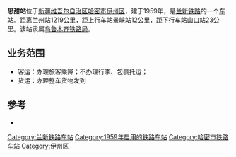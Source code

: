 {{coord|41.94487244687492|94.26063537597656|display=title|type:railwaystation}}
{{noteTA
|1=zh-cn:始发车次; zh-hk:列車班次;
|2=zh-cn:车次; zh-hk:班次;
}}
{{Infobox China railway station
|车站名称=思甜站
|图片=
|图片介紹=
|车站名称拼音=Sitianzhan
|车站位置=[[新疆维吾尔自治区|新疆维吾尔自治区]][[哈密市|哈密市]]
|坐标=
|归属=[[乌鲁木齐铁路局|乌鲁木齐铁路局]]
|线路=[[兰新铁路|兰新铁路]]
|车站等级=[[四等站_(中铁)|四等站]]
|到发线数目=
|月台数目=
}}
'''思甜站'''位于[[新疆维吾尔自治区|新疆维吾尔自治区]][[哈密市|哈密市]][[伊州区|伊州区]]，建于1959年，是[[兰新铁路|兰新铁路]]的一个[[铁路车站|车站]]。距离[[兰州站|兰州站]]1219[[公里|公里]]，距上行车站[[景峡站|景峡站]]12公里，距下行车站[[山口站_(新疆维吾尔自治区)|山口站]]23公里。该站隶属[[乌鲁木齐铁路局|乌鲁木齐铁路局]]。

==业务范围==
*客运：办理旅客乘降；不办理行李、包裹托运；
*货运：办理整车货物发到

{{start rail box|[[中国铁路|中国铁路]]}}
{{s-inop|[[景峡站|景峡站]]}}
{{s-line|[[兰新铁路|兰新铁路]]<br/>←12km 思甜站 23km→}}
{{s-inop|[[山口站_(新疆维吾尔自治区)|山口站]]}}
{{end box}}

==参考==
{{Reflist|2}}
*{{cite book|author=吴建民|title=中国铁路旅游|publisher=中国地图出版社|year=2002|pages=171页|isbn=7-5031-3000-8}}

{{兰新铁路|nocat}}
{{铁路车站小作品}}

[[Category:兰新铁路车站|Category:兰新铁路车站]]
[[Category:1959年启用的铁路车站|Category:1959年启用的铁路车站]]
[[Category:哈密市铁路车站|Category:哈密市铁路车站]]
[[Category:伊州区|Category:伊州区]]